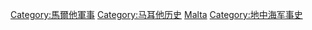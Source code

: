 [[Category:馬爾他軍事|Category:馬爾他軍事]]
[[Category:马耳他历史|Category:马耳他历史]]
[[Category:欧洲各国军事史|Malta]]
[[Category:地中海军事史|Category:地中海军事史]]